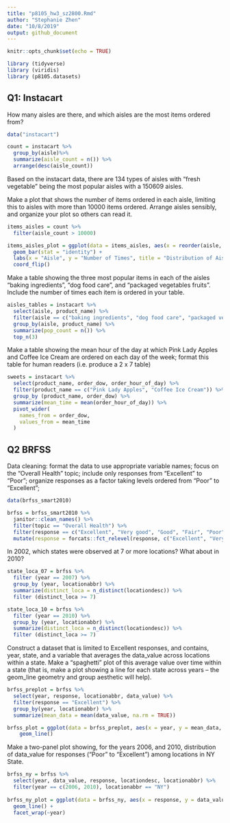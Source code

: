 ```yaml
---
title: "p8105_hw3_sz2800.Rmd"
author: "Stephanie Zhen"
date: "10/8/2019"
output: github_document
---
```


```r
knitr::opts_chunk$set(echo = TRUE)
```

```r
library (tidyverse)
library (viridis)
library (p8105.datasets)
```

## Q1: Instacart
How many aisles are there, and which aisles are the most items ordered from?
```r
data("instacart")

count = instacart %>%
  group_by(aisle)%>% 
  summarize(aisle_count = n()) %>% 
  arrange(desc(aisle_count))
```
Based on the instacart data, there are 134 types of aisles with "fresh vegetable" being the most popular aisles with a 150609 aisles. 

Make a plot that shows the number of items ordered in each aisle, limiting this to aisles with more than 10000 items ordered. Arrange aisles sensibly, and organize your plot so others can read it.
```r
items_aisles = count %>% 
  filter(aisle_count > 10000)

items_aisles_plot = ggplot(data = items_aisles, aes(x = reorder(aisle, aisle_count), y = aisle_count)) +
  geom_bar(stat = "identity") + 
  labs(x = "Aisle", y = "Number of Times", title = "Distribution of Aisle") +
  coord_flip() 
```

Make a table showing the three most popular items in each of the aisles “baking ingredients”, “dog food care”, and “packaged vegetables fruits”. Include the number of times each item is ordered in your table.
```r
aisles_tables = instacart %>% 
  select(aisle, product_name) %>% 
  filter(aisle == c("baking ingredients", "dog food care", "packaged vegetables fruits")) %>% 
  group_by(aisle, product_name) %>% 
  summarize(pop_count = n()) %>% 
  top_n(3)
```

Make a table showing the mean hour of the day at which Pink Lady Apples and Coffee Ice Cream are ordered on each day of the week; format this table for human readers (i.e. produce a 2 x 7 table)
```r
sweets = instacart %>% 
  select(product_name, order_dow, order_hour_of_day) %>% 
  filter(product_name == c("Pink Lady Apples", "Coffee Ice Cream")) %>%
  group_by (product_name, order_dow) %>% 
  summarize(mean_time = mean(order_hour_of_day)) %>%
  pivot_wider(
    names_from = order_dow,
    values_from = mean_time
  )
```

## Q2 BRFSS
Data cleaning:
format the data to use appropriate variable names;
focus on the “Overall Health” topic;
include only responses from “Excellent” to “Poor”;
organize responses as a factor taking levels ordered from “Poor” to “Excellent”;
```r
data(brfss_smart2010)

brfss = brfss_smart2010 %>% 
  janitor::clean_names() %>% 
  filter(topic == "Overall Health") %>% 
  filter(response == c("Excellent", "Very good", "Good", "Fair", "Poor")) %>%
  mutate(response = forcats::fct_relevel(response, c("Excellent", "Very good", "Good", "Fair", "Poor"))) 
```

In 2002, which states were observed at 7 or more locations? What about in 2010?
```r
state_loca_07 = brfss %>% 
  filter (year == 2007) %>% 
  group_by (year, locationabbr) %>% 
  summarize(distinct_loca = n_distinct(locationdesc)) %>%
  filter (distinct_loca >= 7) 

state_loca_10 = brfss %>% 
  filter (year == 2010) %>% 
  group_by (year, locationabbr) %>% 
  summarize(distinct_loca = n_distinct(locationdesc)) %>%
  filter (distinct_loca >= 7) 
```

Construct a dataset that is limited to Excellent responses, and contains, year, state, and a variable that averages the data_value across locations within a state. Make a “spaghetti” plot of this average value over time within a state (that is, make a plot showing a line for each state across years – the geom_line geometry and group aesthetic will help).
```r
brfss_preplot = brfss %>% 
  select(year, response, locationabbr, data_value) %>% 
  filter(response == "Excellent") %>% 
  group_by(year, locationabbr) %>% 
  summarize(mean_data = mean(data_value, na.rm = TRUE))

brfss_plot = ggplot(data = brfss_preplot, aes(x = year, y = mean_data, color = locationabbr)) + 
    geom_line()
```

Make a two-panel plot showing, for the years 2006, and 2010, distribution of data_value for responses (“Poor” to “Excellent”) among locations in NY State.
```r
brfss_ny = brfss %>% 
  select(year, data_value, response, locationdesc, locationabbr) %>% 
  filter(year == c(2006, 2010), locationabbr == "NY")
  
brfss_ny_plot = ggplot(data = brfss_ny, aes(x = response, y = data_value, color = locationdesc)) +
  geom_line() +
  facet_wrap(~year)
```




